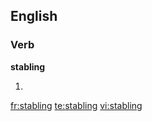 
==English==

===Verb===
'''stabling'''

# {{present participle of|[[stable]]}}

[[fr:stabling]]
[[te:stabling]]
[[vi:stabling]]